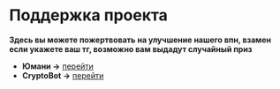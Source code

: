 # Поддержка проекта

**Здесь вы можете пожертвовать на улучшение нашего впн, 
взамен если укажете ваш тг, возможно вам выдадут случайный приз**

- **Юмани ->** [перейти](https://yoomoney.ru/to/410011360733199) 
- **CryptoBot ->** [перейти](https://t.me/send?start=IVLXYRcU7p2o)
